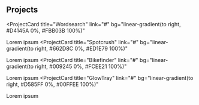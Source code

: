 ## Projects

<ProjectCard
  title="Wordsearch"
  link="#"
  bg="linear-gradient(to right, #D4145A 0%, #FBB03B 100%)"
>
  Lorem ipsum
</ProjectCard>
<ProjectCard
  title="Spotcrush"
  link="#"
  bg="linear-gradient(to right, #662D8C 0%, #ED1E79 100%)"
>
  Lorem ipsum
</ProjectCard>
<ProjectCard
  title="Bikefinder"
  link="#"
  bg="linear-gradient(to right, #009245 0%, #FCEE21 100%)"
>
  Lorem ipsum
</ProjectCard>
<ProjectCard
  title="GlowTray"
  link="#"
  bg="linear-gradient(to right, #D585FF 0%, #00FFEE 100%)"
>
  Lorem ipsum
</ProjectCard>
